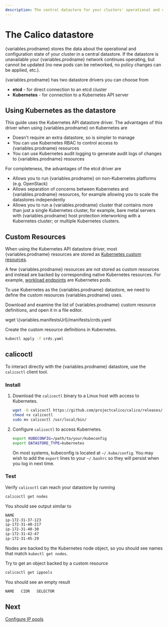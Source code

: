 ```yaml
---
description: The central datastore for your clusters' operational and configuration state.
---
```



# The Calico datastore

{variables.prodname} stores the data about the operational and configuration state of your cluster in a central datastore. If the datastore is unavailable
your {variables.prodname} network continues operating, but cannot be updated (no new pods can be networked, no policy changes can be applied, etc.).

{variables.prodname} has two datastore drivers you can choose from

- **etcd** - for direct connection to an etcd cluster
- **Kubernetes** - for connection to a Kubernetes API server

## Using Kubernetes as the datastore

This guide uses the Kubernetes API datastore driver. The advantages of this driver when using {variables.prodname} on Kubernetes are

- Doesn't require an extra datastore, so is simpler to manage
- You can use Kubernetes RBAC to control access to {variables.prodname} resources
- You can use Kubernetes audit logging to generate audit logs of changes to {variables.prodname} resources

For completeness, the advantages of the etcd driver are

- Allows you to run {variables.prodname} on non-Kubernetes platforms (e.g. OpenStack)
- Allows separation of concerns between Kubernetes and {variables.prodname} resources, for example allowing you to scale the datastores independently
- Allows you to run a {variables.prodname} cluster that contains more than just a single Kubernetes cluster, for example, bare metal servers with {variables.prodname}
  host protection interworking with a Kubernetes cluster; or multiple Kubernetes clusters.

## Custom Resources

When using the Kubernetes API datastore driver, most {variables.prodname} resources are stored as [Kubernetes custom resources](https://kubernetes.io/docs/concepts/extend-kubernetes/api-extension/custom-resources/).

A few {variables.prodname} resources are not stored as custom resources and instead are backed by corresponding native Kubernetes resources. For example, [workload endpoints](../../../reference/resources/workloadendpoint.mdx) are Kubernetes pods.

To use Kubernetes as the {variables.prodname} datastore, we need to define the custom resources {variables.prodname} uses.

Download and examine the list of {variables.prodname} custom resource definitions, and open it in a file editor.

<CodeBlock language='bash'>
wget \{variables.manifestsUrl}/manifests/crds.yaml
</CodeBlock>

Create the custom resource definitions in Kubernetes.

```bash
kubectl apply -f crds.yaml
```

## calicoctl

To interact directly with the {variables.prodname} datastore, use the `calicoctl` client tool.

### Install

1. Download the `calicoctl` binary to a Linux host with access to Kubernetes.

   ```bash
   wget -O calicoctl https://github.com/projectcalico/calico/releases/latest/download/calicoctl-linux-amd64
   chmod +x calicoctl
   sudo mv calicoctl /usr/local/bin/
   ```

1. Configure `calicoctl` to access Kubernetes.

   ```bash
   export KUBECONFIG=/path/to/your/kubeconfig
   export DATASTORE_TYPE=kubernetes
   ```

   On most systems, kubeconfig is located at `~/.kube/config`. You may wish to add the `export` lines to your `~/.bashrc` so they will persist when you log in next time.

### Test

Verify `calicoctl` can reach your datastore by running

```bash
calicoctl get nodes
```

You should see output similar to

```bash
NAME
ip-172-31-37-123
ip-172-31-40-217
ip-172-31-40-30
ip-172-31-42-47
ip-172-31-45-29
```

Nodes are backed by the Kubernetes node object, so you should see names that match `kubectl get nodes`.

Try to get an object backed by a custom resource

```bash
calicoctl get ippools
```

You should see an empty result

```bash
NAME   CIDR   SELECTOR

```

## Next

[Configure IP pools](configure-ip-pools.mdx)
